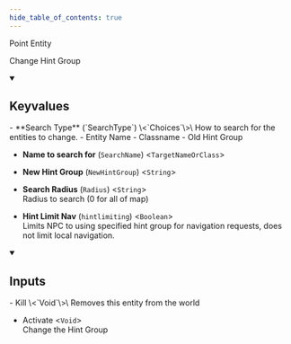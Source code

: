 ```yaml
---
hide_table_of_contents: true
---
```


<!---
!!!!!!
THIS PAGE IS AUTOGENERATED FROM GAME FGD DEFINITIONS!
DO NOT EDIT MANUALLY!
!!!!!!

In order to make edits, you can make an annotation file in /fgd_dump_overrides
-->


Point Entity

Change Hint Group

<details open>
<summary><h2>Keyvalues</h2></summary>
- **Search Type** (`SearchType`) \<`Choices`\>\
How to search for the entities to change.
  - Entity Name 
  - Classname 
  - Old Hint Group 


- **Name to search for** (`SearchName`) \<`TargetNameOrClass`\>

- **New Hint Group** (`NewHintGroup`) \<`String`\>

- **Search Radius** (`Radius`) \<`String`\>\
Radius to search (0 for all of map)

- **Hint Limit Nav** (`hintlimiting`) \<`Boolean`\>\
Limits NPC to using specified hint group for navigation requests, does not limit local navigation.


 </details>
<details open>
<summary><h2>Inputs</h2></summary>
- Kill \<`Void`\>\
Removes this entity from the world

- Activate \<`Void`\>\
Change the Hint Group


 </details>

